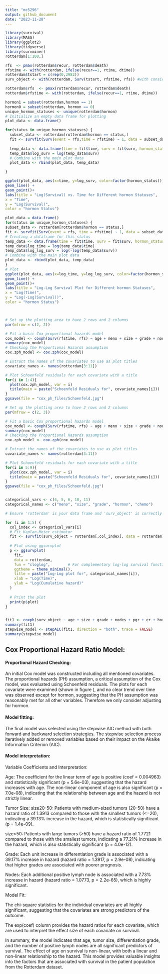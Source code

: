 ```yaml
---
title: "mc5296"
output: github_document
date: "2023-11-28"
---
```


```r
library(survival)
library(MASS)
library(ggplot2)
library(tidyverse)
library(survminer)
rotterdam[1:100,]
```


```r
rfs  <- pmax(rotterdam$recur, rotterdam$death)
rfstime <- with(rotterdam, ifelse(recur==1, rtime, dtime))
rotterdam$tstart = c(rep(0,2982))
surv_object <- with(rotterdam, Surv(tstart, rfstime, rfs)) #with consideration of time-varying covariates
```


```r
rotterdam$rfs  <- pmax(rotterdam$recur, rotterdam$death)
rotterdam$rfstime <- with(rotterdam, ifelse(recur==1, rtime, dtime))

hormon1 = subset(rotterdam,hormon == 1)
hormon0 = subset(rotterdam, hormon == 0)
unique_hormon_statuses <- unique(rotterdam$hormon)
# Initialize an empty data frame for plotting
plot_data <- data.frame()

for(status in unique_hormon_statuses) {
  subset_data <- rotterdam[rotterdam$hormon == status,]
  fit <- survfit(Surv(event = rfs,time = rfstime) ~ 1, data = subset_data)
  
  temp_data <- data.frame(time = fit$time, surv = fit$surv, hormon_status = status)
  temp_data$log_surv = log(temp_data$surv)
  # Combine with the main plot data
  plot_data <- rbind(plot_data, temp_data)

} 

ggplot(plot_data, aes(x=time, y=log_surv, color=factor(hormon_status))) +
geom_line() +
geom_point()+
labs(title = "Log(Survival) vs. Time for Different hormon Statuses",
x = "Time",
y = "Log(Survival)",
color = "hormon Status")
```

```r
plot_data = data.frame()
for(status in unique_hormon_statuses) {
subset_data <- rotterdam[rotterdam$hormon == status,]
fit <- survfit(Surv(event = rfs, time = rfstime) ~ 1, data = subset_data)
# Creating a dataframe for this status
temp_data <- data.frame(time = fit$time, surv = fit$surv, hormon_status = status)
temp_data$log_time = log(temp_data$time)
temp_data$log_log_surv = log(-log(temp_data$surv))
# Combine with the main plot data
plot_data <- rbind(plot_data, temp_data)
}
# Plot
ggplot(plot_data, aes(x=log_time, y=log_log_surv, color=factor(hormon_status))) +
geom_line() +
geom_point()+
labs(title = "Log-Log Survival Plot for Different hormon Statuses",
x = "Log(Time)",
y = "Log(-Log(Survival))",
color = "hormon Status")




```


```r
# Set up the plotting area to have 2 rows and 2 columns
par(mfrow = c(2, 2))

# Fit a basic Cox proportional hazards model
cox_model <- coxph(Surv(rfstime, rfs) ~ age + meno + size + grade + nodes + pgr + er + hormon + chemo, data = rotterdam)
summary(cox_model)
# Checking the Proportional Hazards assumption
cox.zph_model <- cox.zph(cox_model)

# Extract the names of the covariates to use as plot titles
covariate_names <- names(rotterdam[3:11])

# Plot Schoenfeld residuals for each covariate with a title
for(i in 1:4){
  plot(cox.zph_model, var = i)
  title(main = paste("Schoenfeld Residuals for", covariate_names[i]))
}
ggsave(file = "cox_ph_files/Schoenfeld.jpg")
```

```r
# Set up the plotting area to have 2 rows and 2 columns
par(mfrow = c(2, 3))

# Fit a basic Cox proportional hazards model
cox_model <- coxph(Surv(rfstime, rfs) ~ age + meno + size + grade + nodes + pgr + er + hormon + chemo, data = rotterdam)
summary(cox_model)
# Checking the Proportional Hazards assumption
cox.zph_model <- cox.zph(cox_model)

# Extract the names of the covariates to use as plot titles
covariate_names <- names(rotterdam[3:11])

# Plot Schoenfeld residuals for each covariate with a title
for(i in 5:9){
  plot(cox.zph_model, var = i)
  title(main = paste("Schoenfeld Residuals for", covariate_names[i]))
}
ggsave(file = "cox_ph_files/Schoenfeld.jpg")



```


```r
categorical_vars <- c(4, 5, 6, 10, 11)
categorical_names <- c("meno", "size", "grade", "hormon", "chemo")

# Ensure 'rotterdam' is your data frame and 'surv_object' is correctly defined before this loop

for (i in 1:5) {
  col_index <- categorical_vars[i]
  # Fit Kaplan-Meier estimator
  fit <- survfit(surv_object ~ rotterdam[,col_index], data = rotterdam)
  
  # Plot using ggsurvplot
  p <- ggsurvplot(
    fit, 
    data = rotterdam, 
    fun = "cloglog",        # For complementary log-log survival function
    ggtheme = theme_minimal(),
    title = paste("Log-Log plot for", categorical_names[i]),
    xlab = "Log(Time)",
    ylab = "Log(Cumulative hazard)"
  )
  
  # Print the plot
  print(p$plot)
}



```


```r
fit1 <- coxph(surv_object ~ age + size + grade + nodes + pgr + er + hormon + chemo, data = rotterdam)
summary(fit1)
stepwise_model <- stepAIC(fit1, direction = "both", trace = FALSE)
summary(stepwise_model)
```


## Cox Proportional Hazard Ratio Model:

#### Proportional Hazard Checking:
An initial Cox model was constructed including all mentioned covariates. The proportional hazards (PH) assumption, a critical assumption of the Cox model, was evaluated using Schoenfeld residuals. The plots for each covariate were examined (shown in figure ), and no clear trend over time was observed except for hormon, suggesting that the PH assumption was reasonably met for all other variables. Therefore we only consider adjusting for hormon.

#### Model fitting:
The final model was selected using the stepwise AIC method with both forward and backward selection strategies. The stepwise selection process iteratively added or removed variables based on their impact on the Akaike Information Criterion (AIC).

#### Model interpretation: 

Variable Coefficients and Interpretation:

Age: The coefficient for the linear term of age is positive (coef = 0.004963) and statistically significant (p = 5.6e-03), suggesting that the hazard increases with age. The non-linear component of age is also significant (p = 7.0e-08), indicating that the relationship between age and the hazard is not strictly linear.

Tumor Size:
size20-50: Patients with medium-sized tumors (20-50) have a hazard ratio of 1.3913 compared to those with the smallest tumors (<=20), indicating a 39.13% increase in the hazard, which is statistically significant (p = 1.4e-09).

size>50: Patients with large tumors (>50) have a hazard ratio of 1.7721 compared to those with the smallest tumors, indicating a 77.21% increase in the hazard, which is also statistically significant (p = 4.0e-12).

Grade: Each unit increase in differentiation grade is associated with a 39.17% increase in hazard (hazard ratio = 1.3917, p = 2.9e-08), indicating that higher grades are associated with poorer prognosis.

Nodes: Each additional positive lymph node is associated with a 7.73% increase in hazard (hazard ratio = 1.0773, p = 2.2e-65), which is highly significant.

Model Fit:

The chi-square statistics for the individual covariates are all highly significant, suggesting that the covariates are strong predictors of the outcome.

The exp(coef) column provides the hazard ratios for each covariate, which are used to interpret the effect size of each covariate on survival.

In summary, the model indicates that age, tumor size, differentiation grade, and the number of positive lymph nodes are all significant predictors of survival. The effect of age on survival is non-linear, with both a linear and non-linear relationship to the hazard. This model provides valuable insights into the factors that are associated with survival in the patient population from the Rotterdam dataset.